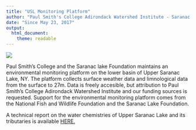 ```yaml
---
title: "USL Monitoring Platform"
author: "Paul Smith's College Adirondack Watershed Institute - Saranac Lake Foundation"
date: "Since May 23, 2017"
output: 
  html_document: 
    theme: readable
---
```

<html> <img src="http://www.adkwatershed.org/sites/default/files/usl_platform1-01.jpg"> </html>

Paul Smith's College and the Saranac lake Foundation maintains an environmental monitoring platform on the lower basin of Upper Saranac Lake, NY. The platform collects surface weather data and limnological data from the surface to 27m. Data is freely accesible, but attribution to Paul Smith's College Adirondack Watershed Institute and our funding sources is requested. Support for the environmental monitoring platform comes from the National Fish and Wildlife Foundation and the Saranac Lake Foundation.

A technical report on the water chemistries of Upper Saranac Lake and its tributaries is available <html> <a href="http://www.adkwatershed.org/sites/default/files/usl2016report.pdf" >HERE.</a> </html>
